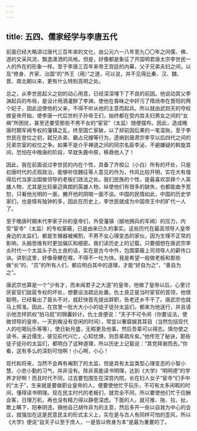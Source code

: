 ```yaml
---
---
---
```

title: 五四、儒家经学与李唐五代
---




前面已经大略讲过唐代三百年来的文化，由公元六一八年至九〇〇年之间儒、佛、道的文采风流，飘逸潇洒的风格。但是，好像都是象征了开国明君唐太宗李世民一人的外在的形象一样。至于李唐三百年来帝王宫廷的内幕，父子兄弟夫妇之间，以及“修身、齐家、治国”的“外王（用）”之道，可以说，并不见得比秦、汉、魏、晋、南北朝以来，更有什么特别高明之处。

总之，从李世民起义之初的动心用意，已经深深埋下了不良的前因。他说动其父李渊起兵的布局，是设计用酒灌醉了李渊，使他在昏昧之中奸污了隋炀帝在晋阳的两个妃子，因此迫使他的父亲，不得不听从他的主意而起兵。所以就由武则天的夺权做皇帝开始，使李唐一代后世的子孙帝王们，始终都在受内宫夫妇男女之间的“女祸”所困扰，甚至还要受那些不男不女的“宦官”（太监）随便摆布。因此，造成晚唐时期军阀专权的藩镇之乱，终至国亡家破，以了却前因后果的一笔滥账。至于李世民在登位之初，弑兄杀弟、霸占兄嫂等行为，遗祸到唐肃宗李亨以后四代之间的兄弟宗室的权位之争。如果不是介乎禅道之间的同宗名臣李泌，不避嫌疑的斡旋其间，恐怕在中晚唐的阶段，早就失鹿中原，移鼎他人了！

因此，我在前面说过李世民的内在个性，具备了齐桓公（小白）所有的坏处，只是初唐时代的贞观政治，能够听信魏征等人意见的作为，作风比较开明，实在大有值得后代当家治国做领导的老板们效法之处。我们民族的个性，是最喜欢崇拜个人英雄人物，尤其是比较豪迈爽朗的英雄人物，纵使他们有很多的缺失，也都能曲予宽恕，只看他光明的一面，撇开他的阴暗一面不谈。中国的民情如此，中国的历史学家们，也是情有独钟的多，因此在历史上，李世民就成为中国帝王中的旷代一人了。

至于晚唐时期末代李家子孙的皇帝们，外受藩镇（据地拥兵的军阀）的压力，内受“宦寺”（太监）的专权蒙蔽，已是由来已久的事实。这些历代在最高领导人皇帝身边的太监们，都是生殖器被阉割，不男不女心理变态的家伙，因为生理不正常的影响，头脑思维有时更加偏仄和细密。我们读历史上的记载，只要细想在唐武宗李炎时代一个太监头子仇士良的话，实在是古今中外，包围蒙蔽上司领导人的薪传口诀。讲到这里，好像骨鲠在喉，不得不一吐为快。我是希望一般做老板和那些做“长”的、“员”的所有人们，都应明白其中的道理，才能“好自为之”，“善自为之”。

唐武宗也算是一个“少有才，而未闻君子之大道”的皇帝，他做了皇帝以后，心里讨厌宦官们跋扈专权的坏处，想要设法疏远处置。仇士良正是当时宦官的首领，他很聪明，已经看出了苗头不对，就赶快首先提出辞职，告老还乡不干了。唐武宗也就马上照准。因此，在宫里一批大大小小的徒子徒孙太监们，都来为他送行，并且请示他怎样抓权“拍马屁”的锦囊妙计。仇士良便说：“天子不可令闲（你要设法，使做领导的皇帝，一天到晚没有空闲的时间），常宜以奢靡娱其耳目（当然包括现代人的吃喝玩乐等等），使日新月盛，无暇更及他事，然后吾辈可以得志。慎勿使之读书，亲近儒生，彼见前代兴亡，心知忧惧，则吾辈疏斥矣。”他传完了秘诀，那些徒子徒孙的太监们，都明白了这种道理，所以历史上记载说：“其党拜谢而去。”你看，这有多么的深刻可怕啊！小心啊，小心！

现代和将来，当然不会再有阉割了的太监，但是具有太监类型心理变态的小智小慧、小忠小勤的习气，并非没有。除非真能读书明理，达到《大学》“明明德”的学养才好啊！而且时代不同，过去要包围生在深宫内院，长在妇人女子“宦寺”们手中的“太子”，生来就是要做职业皇帝的人，便要使他忙于玩乐，不可有太多闲暇的时间，懂得读书明理。现在民主时代的老板们，就完全不同，所以要使他们忙于应酬会客，日理万机，再也没有精力得以静思深虑。下面的人，就可推、拖、拉、扯，欺上瞒下，阳奉阴违，搞他自己胡作非为的主意，然后多开一些以自我为中心的会议，就强加在这是民意民主的形式主义上，实在是与古人有同样可怕的歪风，所以《大学》便说“自天子以至于庶人，一是皆以修身为本”是最为重要的了。